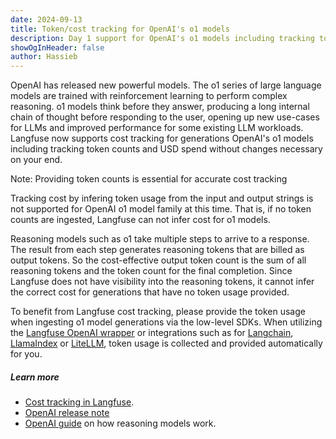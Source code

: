 ```yaml
---
date: 2024-09-13
title: Token/cost tracking for OpenAI's o1 models
description: Day 1 support for OpenAI's o1 models including tracking token counts and USD spend.
showOgInHeader: false
author: Hassieb
---
```



<ChangelogHeader />

OpenAI has released new powerful models. The o1 series of large language models are trained with reinforcement learning to perform complex reasoning. o1 models think before they answer, producing a long internal chain of thought before responding to the user, opening up new use-cases for LLMs and improved performance for some existing LLM workloads. Langfuse now supports cost tracking for generations OpenAI's o1 models including tracking token counts and USD spend without changes necessary on your end.

<Callout type="info">
  Note: Providing token counts is essential for accurate cost tracking
</Callout>

Tracking cost by infering token usage from the input and output strings is not supported for OpenAI o1 model family at this time. That is, if no token counts are ingested, Langfuse can not infer cost for o1 models.

Reasoning models such as o1 take multiple steps to arrive to a response. The result from each step generates reasoning tokens that are billed as output tokens. So the cost-effective output token count is the sum of all reasoning tokens and the token count for the final completion. Since Langfuse does not have visibility into the reasoning tokens, it cannot infer the correct cost for generations that have no token usage provided.

To benefit from Langfuse cost tracking, please provide the token usage when ingesting o1 model generations via the low-level SDKs. When utilizing the [Langfuse OpenAI wrapper](/docs/integrations/openai/python/get-started) or integrations such as for [Langchain](/docs/integrations/langchain/tracing), [LlamaIndex](/docs/integrations/llama-index/get-started) or [LiteLLM](/docs/integrations/litellm/tracing), token usage is collected and provided automatically for you.

##### Learn more

- [Cost tracking in Langfuse](/docs/model-usage-and-cost).
- [OpenAI release note](https://openai.com/o1/)
- [OpenAI guide](https://platform.openai.com/docs/guides/reasoning) on how reasoning models work.

